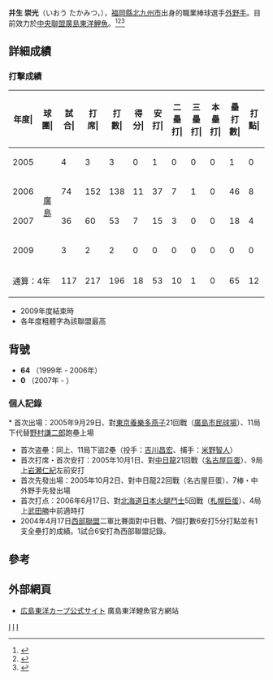 {{Infobox NPB player|
bgcolor1=#f00|
bgcolor2=#c00|
textcolor1=#fff|
textcolor2=#fff|
name=井生 崇光|
image= HC-Takamitsu-Ioh-2.jpg |
width=300|
birthdate= {{birth date and age| 1981|3|12 }}|
position=外野手|
team=|
number=|
bats=右|
throws=右|
debutyear=[[2005年9月29日|2005年9月29日]]|
debutteam=[[廣島市民球場|廣島市民球場]]|
statyear= 2010年|
stat1label=出場數|
stat1value=|
stat2label=[[打擊率|打擊率]]|
stat2value=|
stat3label=[[安打|安打]]|
stat3value=|
stat4label=[[全壘打|全壘打]]|
stat4value=|
stat5label=[[打點|打點]]|
stat5value=|
stat6label=[[盜壘|盜壘]]|
stat6value=|teams=<nowiki></nowiki>
*  福岡縣立東筑高等学校
* [[廣島東洋鯉魚|廣島東洋鯉魚]] (1999 -2012 )
}}

'''井生 崇光'''（いおう たかみつ，{{bd|1981年|3月12日|||}}），[[福岡縣|福岡縣]][[北九州市|北九州市]]出身的職業棒球選手[[外野手|外野手]]。目前效力於[[中央聯盟|中央聯盟]][[廣島東洋鯉魚|廣島東洋鯉魚]]。<ref>{{Cite web |url=http://baseball.yahoo.co.jp/npb/player/11812/ |title=Yahoo!スポーツ - プロ野球 - 広島東洋カープ - 井生　崇光 |accessdate=2012-07-01 |archive-date=2012-07-01 |archive-url=https://archive.is/20120701144859/baseball.yahoo.co.jp/npb/player/11812/ |dead-url=no }}</ref><ref>{{Cite web |url=http://bis.npb.or.jp/players/21123888.html |title=個人年度別成績 【井生崇光 （広島東洋カープ）】 |accessdate=2010-05-31 |archive-date=2014-02-02 |archive-url=https://web.archive.org/web/20140202134619/http://bis.npb.or.jp/players/21123888.html |dead-url=no }}</ref><ref>{{Cite web |url=http://www.carp.co.jp/team10/member/o0.html |title=広島東洋カープ公式サイト |accessdate=2010-05-31 |archive-date=2010-02-04 |archive-url=https://web.archive.org/web/20100204185542/http://www.carp.co.jp/team10/member/o0.html |dead-url=no }}</ref>

==詳細成績==
=== 打擊成績 ===
{| class="wikitable" style="text-align:right; font-size:small"
|-bgcolor="#efefef"
!年度|!!球團|!!試合|!!打<br>席|!!打<br>數|!!得分|!!安打|!!二<br>壘<br>打|!!三<br>壘<br>打|!!本<br>壘<br>打|!!壘<br>打<br>數|!!打點|!!盜壘|!!盜<br>壘<br>刺|!!觸擊|!!犧<br>牲<br>打|!!保送|!!敬遠|!!觸身|!!三振|!!雙殺|!!打<br>擊<br>率|!!上<br>壘<br>率|!!長<br>打<br>率|!!OPS
|-
|style="text-align:center;"|2005
|rowspan="4" style="text-align:center;"|[[廣島東洋鯉魚|廣島]]
|4||3||3||0||1||0||0||0||1||0||1||0||0||0||0||0||0||1||0||.333||.333||.333||.667
|-
|style="text-align:center;"|2006
|74||152||138||11||37||7||1||0||46||8||1||1||1||0||8||0||5||23||5||.268||.331||.333||.664
|-
|style="text-align:center;"|2007
|36||60||53||7||15||3||0||0||18||4||0||0||1||0||5||0||1||11||1||.283||.356||.340||.696
|-
|style="text-align:center;"|2009
|3||2||2||0||0||0||0||0||0||0||0||0||0||0||0||0||0||0||0||.000||.000||.000||.000
|-
!colspan="2"|通算：4年
|117||217||196||18||53||10||1||0||65||12||2||1||2||0||13||0||6||35||6||.270||.335||.332||.667
|} 
*  2009年度結束時
* 各年度粗體字為該聯盟最高
== 背號 ==
* '''64''' （1999年 - 2006年）
* '''0''' （2007年 - ）

=== 個人記錄 ===
; * 首次出場：2005年9月29日、對[[東京養樂多燕子|東京養樂多燕子]]21回戰（[[廣島市民球場|廣島市民球場]]）、11局下代替[[野村謙二郎|野村謙二郎]]跑壘上場
* 首次盗壘：同上、11局下盜2壘（投手：[[吉川昌宏|吉川昌宏]]、捕手：[[米野智人|米野智人]]）
* 首次打席・首次安打：2005年10月1日、對[[中日龍|中日龍]]21回戰（[[名古屋巨蛋|名古屋巨蛋]]）、9局上[[岩瀬仁紀|岩瀬仁紀]]左前安打
* 首次先發出場：2005年10月2日、對中日龍22回戰（名古屋巨蛋）、7棒・中外野手先發出場
* 首次打点：2006年6月17日、對[[北海道日本火腿鬥士|北海道日本火腿鬥士]]5回戰（[[札幌巨蛋|札幌巨蛋]]）、4局上[[武田勝|武田勝]]中前適時打
* 2004年4月17日[[西部聯盟|西部聯盟]]二軍比賽面對中日戰、7個打數6安打5分打點並有1支全壘打的成績。1試合6安打為西部聯盟記錄。

==參考==
{{Reflist}}

==外部網頁==
*[http://www.carp.co.jp/index.html 広島東洋カープ公式サイト]{{Wayback|url=http://www.carp.co.jp/index.html |date=20100811015454 }} 廣島東洋鯉魚官方網站{{ja}}
{{廣島東洋鯉魚球團2011球員名單}}
{{廣島東洋鯉魚球團名單2010}}


[[Category:日本棒球選手|I]]
[[Category:廣島東洋鯉魚隊球員|I]]
[[Category:北九州市出身人物|I]]